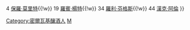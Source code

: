 {{Navbox
|name = 密爾瓦基釀酒人隊退休號碼
| title = [[密爾瓦基釀酒人#退休號碼|<font color="white">密爾瓦基釀酒人隊退休號碼</font>]]
| titlestyle = background:#12284B; color:white; border:2px solid #FFC52F;
| list1 = {{nowrap begin}} 1 {{link-en|巴德·塞利格|Bud Selig}}{{!w}} 4 [[保羅·莫里特]]{{!w}} 19 [[羅賓·楊特]]{{!w}} 34 [[羅利·芬格斯]]{{!w}} 44 [[漢克·阿倫]]
}}<noinclude>
[[Category:密爾瓦基釀酒人]]
[[Category:美國職棒大聯盟退休號碼|M]]
</noinclude>